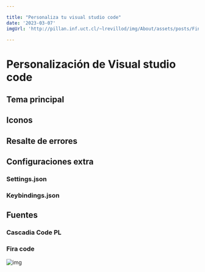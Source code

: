 ```yaml
---

title: "Personaliza tu visual studio code"
date: '2023-03-07'
imgUrl: 'http://pillan.inf.uct.cl/~lrevillod/img/About/assets/posts/Finder.png'

---
```


# Personalización de Visual studio code

## Tema principal

<CodeBox text='Dark+ v2' />

## Iconos

<CodeBox text='(Extensiones) Fluent icons & Symbols' />

## Resalte de errores

<CodeBox text='(Extensión) Error Lens' />

## Configuraciones extra

### Settings.json

<DownloadButton fileName='settings.json' 
    imgSrc='http://pillan.inf.uct.cl/~lrevillod/Blog/assets/icons/Download-icon.png'
    downloadLink='http://pillan.inf.uct.cl/~lrevillod/Blog/files/settings.json'
/>

### Keybindings.json

<DownloadButton fileName='keybindings.json' 
    imgSrc='http://pillan.inf.uct.cl/~lrevillod/Blog/assets/icons/Download-icon.png' 
    downloadLink='http://pillan.inf.uct.cl/~lrevillod/Blog/files/keybindings.json'
/>

## Fuentes

### Cascadia Code PL

<CodeBox text='yay -S ttf-cascadia-code' />

### Fira code

<CodeBox text='yay -S ttf-fira-code' />

<Image
    key='vscode'
    alt="img"
    className='w-full h-full object-cover rounded-md mb-4'
    src='http://pillan.inf.uct.cl/~lrevillod/Blog/assets/posts/vscode-img.png'
    width={1920}
    height={1080}
/>

